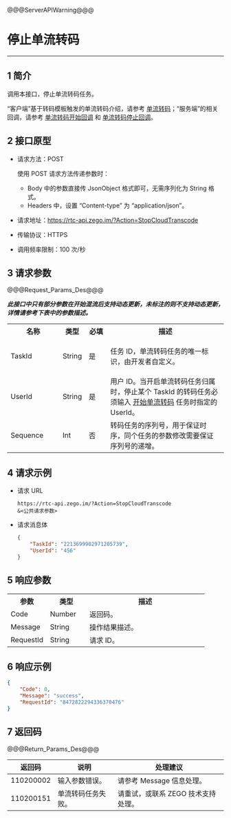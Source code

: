 @@@ServerAPIWarning@@@

# 停止单流转码

- - -

## 1 简介

调用本接口，停止单流转码任务。

“客户端”基于转码模板触发的单流转码介绍，请参考 [单流转码](#17455)；“服务端”的相关回调，请参考 [单流转码开始回调](!Start_single_stream_transcoding_callback) 和 [单流转码停止回调](!Stop_single_stream_transcoding_callback)。


## 2 接口原型

- 请求方法：POST

  <div class="mk-hint">

  使用 POST 请求方法传递参数时：

  - Body 中的参数直接传 JsonObject 格式即可，无需序列化为 String 格式。
  - Headers 中，设置 “Content-type” 为 “application/json”。
  </div>


- 请求地址：https://rtc-api.zego.im/?Action=StopCloudTranscode
- 传输协议：HTTPS
- 调用频率限制：100 次/秒



## 3 请求参数

@@@Request_Params_Des@@@

***此接口中只有部分参数在开始混流后支持动态更新，未标注的则不支持动态更新，详情请参考下表中的参数描述。***

<table class="collapsible-table" >
  <colgroup>
    <col width="24%">
    <col width="12%">
    <col width="10%">
    <col width="54%">
  </colgroup>
<tbody><tr data-row-level="1">
<th>名称</th>
<th>类型</th>
<th>必填</th>
<th>描述</th>
</tr>
<tr data-row-level="2">
<td>TaskId</td>
<td>String</td>
<td>是</td>
<td><p>任务 ID，单流转码任务的唯一标识，由开发者自定义。</p></td>
</tr>
<tr data-row-level="3">
<td>UserId</td>
<td>String</td>
<td>是</td>
<td>用户 ID。当开启单流转码任务归属时，停止某个 TaskId 的转码任务必须输入 <a href="!Start_single_stream_transcoding" target="_blank">开始单流转码</a> 任务时指定的 UserId。</td>
</tr>
<tr data-row-level="6">
<td>Sequence</td>
<td>Int</td>
<td>否</td>
<td>转码任务的序列号，用于保证时序，同个任务的参数修改需要保证序列号的递增。</td>
</tr>
</tbody></table>


## 4 请求示例

- 请求 URL
    ```
    https://rtc-api.zego.im/?Action=StopCloudTranscode
    &<公共请求参数>    
    ```

- 请求消息体 
    ```json
    {
        "TaskId": "2213699902971205739",
        "UserId": "456"
    }
    ```


## 5 响应参数

<table class="collapsible-table" >
  <colgroup>
    <col width="20%">
    <col width="20%">
    <col width="60%">
  </colgroup>
<tbody><tr data-row-level="1">
<th>参数</th>
<th>类型</th>
<th>描述</th>
</tr>
<tr data-row-level="2">
<td>Code</td>
<td>Number</td>
<td>返回码。</td>
</tr>
<tr data-row-level="3">
<td>Message</td>
<td>String</td>
<td>操作结果描述。</td>
</tr>
<tr data-row-level="4">
<td>RequestId</td>
<td>String</td>
<td>请求 ID。</td>
</tr>
</tbody></table>


## 6 响应示例

```json
{
    "Code": 0,
    "Message": "success",
    "RequestId": "8472822294336370476"
}
```

## 7 返回码

@@@Return_Params_Des@@@

|返回码|说明|处理建议|
|-----|------|-----|
| 110200002 | 输入参数错误。 | 请参考 Message 信息处理。|
| 110200151 | 单流转码任务失败。 |请重试，或联系 ZEGO 技术支持处理。|
